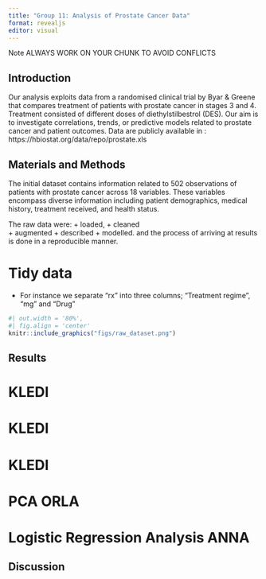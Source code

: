 ```yaml
---
title: "Group 11: Analysis of Prostate Cancer Data"
format: revealjs
editor: visual
---
```


Note ALWAYS WORK ON YOUR CHUNK TO AVOID CONFLICTS

## Introduction {.centered}

Our analysis exploits data from a randomised clinical trial by Byar & Greene that compares treatment of patients with prostate cancer in stages 3 and 4. Treatment consisted of different doses of diethylstilbestrol (DES). Our aim is to investigate correlations, trends, or predictive models related to prostate cancer and patient outcomes. Data are publicly available in : https://hbiostat.org/data/repo/prostate.xls

## Materials and Methods {.centered}

The initial dataset contains information related to 502 observations of patients with prostate cancer across 18 variables. These variables encompass diverse information including patient demographics, medical history, treatment received, and health status.

The raw data were: + loaded, + cleaned\
+ augmented + described + modelled. and the process of arriving at results is done in a reproducible manner.

# Tidy data

-   For instance we separate "rx" into three columns; "Treatment regime", "mg" and "Drug"

```r
#| out.width = '80%',
#| fig.align = 'center'
knitr::include_graphics("figs/raw_dataset.png")
```

## Results {.centered}

# KLEDI

# KLEDI

# KLEDI

# PCA ORLA

# Logistic Regression Analysis ANNA

## Discussion {.centered}
